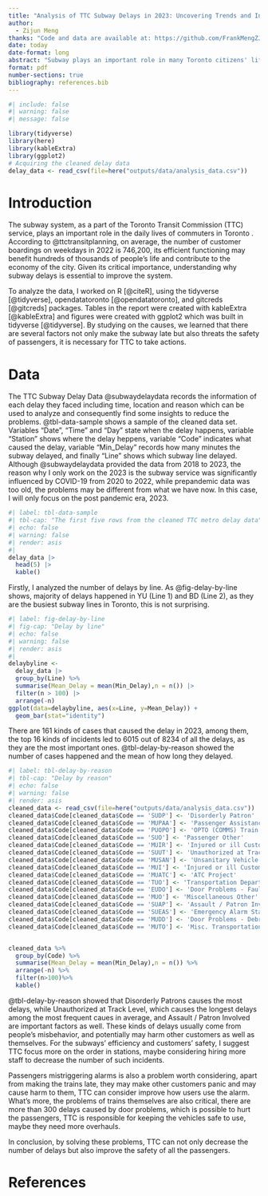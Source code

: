 ```yaml
---
title: "Analysis of TTC Subway Delays in 2023: Uncovering Trends and Insights"
author: 
  - Zijun Meng
thanks: "Code and data are available at: https://github.com/FrankMengZJ/TTC-Subway-Delay"
date: today
date-format: long
abstract: "Subway plays an important role in many Toronto citizens' life, each delay may disturb them a lot. By analyzing the data of TTC subway delays, I found that most delays are because of customers' misbehavior or vehicles' problems. This may help TTC find why their subways delay a lot and consequently improve their service. It can also contribute to the safety of passengers."
format: pdf
number-sections: true
bibliography: references.bib
---
```


```r
#| include: false
#| warning: false
#| message: false

library(tidyverse)
library(here)
library(kableExtra)
library(ggplot2)
# Acquiring the cleaned delay data
delay_data <- read_csv(file=here("outputs/data/analysis_data.csv"))
```


# Introduction

The subway system, as a part of the Toronto Transit Commission (TTC) service, plays an important role in the daily lives of commuters in Toronto . According to @ttctransitplanning, on average, the number of customer boardings on weekdays in 2022 is 746,200, its efficient functioning may benefit hundreds of thousands of people's life and contribute to the economy of the city. Given its critical importance, understanding why subway delays is essential to improve the system. 

To analyze the data, I worked on R [@citeR], using the tidyverse [@tidyverse], opendatatoronto [@opendatatoronto], and gitcreds [@gitcreds] packages. Tables in the report were created with kableExtra [@kableExtra] and figures were created with ggplot2 which was built in tidyverse [@tidyverse]. By studying on the causes, we learned that there are several factors not only make the subway late but also threats the safety of passengers, it is necessary for TTC to take actions.




# Data {#sec-data}

The TTC Subway Delay Data @subwaydelaydata records the information of each delay they faced including time, location and reason which can be used to analyze and consequently find some insights to reduce the problems. 
@tbl-data-sample shows a sample of the cleaned data set. Variables "Date", "Time" and "Day" state when the delay happens, variable "Station" shows where the delay heppens, variable "Code" indicates what caused the delay, variable "Min_Delay" records how many minutes the subway delayed, and finally "Line" shows which subway line delayed. Although @subwaydelaydata  provided the data from 2018 to 2023, the reason why I only work on the 2023 is the subway service was significantly influenced by COVID-19 from 2020 to 2022, while prepandemic data was too old, the problems may be different from what we have now. In this case, I will only focus on the post pandemic era, 2023. 

```r
#| label: tbl-data-sample
#| tbl-cap: "The first five rows from the cleaned TTC metro delay data"
#| echo: false
#| warning: false
#| render: asis
#| 
delay_data |>
  head(5) |>
  kable()
```

Firstly, I analyzed the number of delays by line. As @fig-delay-by-line shows, majority of delays happened in YU (Line 1) and BD (Line 2), as they are the busiest subway lines in Toronto, this is not surprising. 

```r
#| label: fig-delay-by-line
#| fig-cap: "Delay by line"
#| echo: false
#| warning: false
#| render: asis
#| 
delaybyline <-
  delay_data |>
  group_by(Line) %>%
  summarise(Mean_Delay = mean(Min_Delay),n = n()) |>
  filter(n > 100) |>
  arrange(-n)
ggplot(data=delaybyline, aes(x=Line, y=Mean_Delay)) +
  geom_bar(stat="identity")
```

There are 161 kinds of cases that caused the delay in 2023, among them, the top 16 kinds of incidents led to 6015 out of 8234 of all the delays, as they are the most important ones. @tbl-delay-by-reason showed the number of cases happened and the mean of  how long they delayed. 

```r
#| label: tbl-delay-by-reason
#| tbl-cap: "Delay by reason"
#| echo: false
#| warning: false
#| render: asis
cleaned_data <- read_csv(file=here("outputs/data/analysis_data.csv"))
cleaned_data$Code[cleaned_data$Code == 'SUDP'] <- 'Disorderly Patron'
cleaned_data$Code[cleaned_data$Code == 'MUPAA'] <- 'Passenger Assistance Alarm Activated - No Trouble Found'
cleaned_data$Code[cleaned_data$Code == 'PUOPO'] <- 'OPTO (COMMS) Train Door Monitoring'
cleaned_data$Code[cleaned_data$Code == 'SUO'] <- 'Passenger Other'
cleaned_data$Code[cleaned_data$Code == 'MUIR'] <- 'Injured or ill Customer (On Train) - Medical Aid Refused'
cleaned_data$Code[cleaned_data$Code == 'SUUT'] <- 'Unauthorized at Track Level'
cleaned_data$Code[cleaned_data$Code == 'MUSAN'] <- 'Unsanitary Vehicle'
cleaned_data$Code[cleaned_data$Code == 'MUI'] <- 'Injured or ill Customer (On Train) - Transported'
cleaned_data$Code[cleaned_data$Code == 'MUATC'] <- 'ATC Project'
cleaned_data$Code[cleaned_data$Code == 'TUO'] <- 'Transportation Department - Other'
cleaned_data$Code[cleaned_data$Code == 'EUDO'] <- 'Door Problems - Faulty Equipment'
cleaned_data$Code[cleaned_data$Code == 'MUO'] <- 'Miscellaneous Other'
cleaned_data$Code[cleaned_data$Code == 'SUAP'] <- 'Assault / Patron Involved'
cleaned_data$Code[cleaned_data$Code == 'SUEAS'] <- 'Emergency Alarm Station Activation'
cleaned_data$Code[cleaned_data$Code == 'MUDD'] <- 'Door Problems - Debris Related'
cleaned_data$Code[cleaned_data$Code == 'MUTO'] <- 'Misc. Transportation Other - Employee Non-Chargeable'


cleaned_data %>%
  group_by(Code) %>% 
  summarise(Mean_Delay = mean(Min_Delay),n = n()) %>%
  arrange(-n) %>%
  filter(n>100)%>%
  kable()
```
@tbl-delay-by-reason showed that Disorderly Patrons causes the most delays, while Unauthorized at Track Level, which causes the longest delays among the most frequent caues in average, and Assault / Patron Involved are important factors as well. These kinds of delays usually come from people's misbehavior, and potentially may harm other customers as well as themselves. For the subways' efficiency and customers' safety, I suggest TTC focus more on the order in stations, maybe considering hiring more staff to decrease the number of such incidents. 

Passengers mistriggering alarms is also a problem worth considering, apart from making the trains late, they may make other customers panic and may cause harm to them, TTC can consider improve how users use the alarm. What's more, the problems of trains themselves are also critical, there are more than 300 delays caused by door problems, which is possible to hurt the passengers, TTC is responsible for keeping the vehicles safe to use, maybe they need more overhauls.

In conclusion, by solving these problems, TTC can not only decrease the number of delays but also improve the safety of all the passengers.


# References


